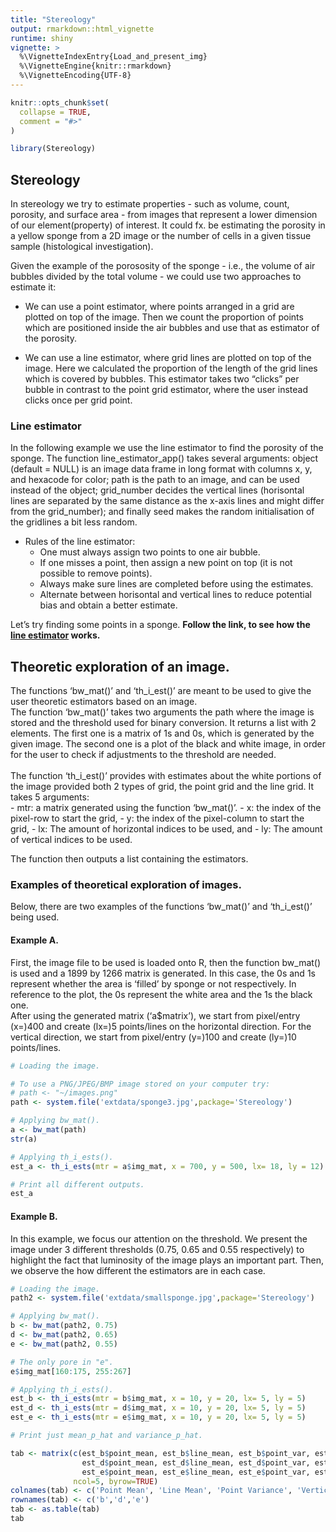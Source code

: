 ```yaml
---
title: "Stereology"
output: rmarkdown::html_vignette
runtime: shiny
vignette: >
  %\VignetteIndexEntry{Load_and_present_img}
  %\VignetteEngine{knitr::rmarkdown}
  %\VignetteEncoding{UTF-8}
---
```


```r
knitr::opts_chunk$set(
  collapse = TRUE,
  comment = "#>"
)
```

```r
library(Stereology)
```


## Stereology

In stereology we try to estimate properties - such as volume, count, porosity, and surface area - from images that represent a lower dimension of our element(property) of interest. It could fx. be estimating the porosity in a yellow sponge from a 2D image or the number of cells in a given tissue sample (histological investigation).

Given the example of the porososity of the sponge - i.e., the volume of air bubbles divided by the total volume -  we could use two approaches to estimate it:

* We can use a point estimator, where points arranged in a grid are plotted on top of the image. Then we count the proportion of points which are positioned inside the air bubbles and use that as estimator of the porosity. 

* We can use a line estimator, where grid lines are plotted on top of the image. Here we calculated the proportion of the length of the grid lines which is covered by bubbles. This estimator takes two "clicks" per bubble in contrast to the point grid estimator, where the user instead clicks once per grid point.


### Line estimator

In the following example we use the line estimator to find the porosity of the sponge. The function line_estimator_app() takes several arguments: object (default = NULL) is an image data frame in long format with columns x, y, and hexacode for color; path is the path to an image, and can be used instead of the object; grid_number decides the vertical lines (horisontal lines are separated by the same distance as the x-axis lines and might differ from the grid_number); and finally seed makes the random initialisation of the gridlines a bit less random.

* Rules of the line estimator:
  + One must always assign two points to one air bubble.
  + If one misses a point, then assign a new point on top (it is not possible to remove points).
  + Always make sure lines are completed before using the estimates.
  + Alternate between horisontal and vertical lines to reduce potential bias and obtain a better estimate.

Let's try finding some points in a sponge. **Follow the link, to see how the [line estimator](https://johanlassen.shinyapps.io/lineestimator/) works.**



## Theoretic exploration of an image.

The functions 'bw_mat()' and 'th_i_est()' are meant to be used to give the user theoretic estimators based on an image.  <br/>
The function 'bw_mat()' takes two arguments the path where the image is stored and the threshold used for binary conversion. It returns a list with 2 elements. The first one is a matrix of 1s and 0s, which is generated by the given image. The second one is a plot of the black and white image, in order for the user to check if adjustments to the threshold are needed.   <br/>
  <br/>
The function 'th_i_est()' provides with estimates about the white portions of the image provided both 2 types of grid, the point grid and the line grid. It takes 5 arguments:  <br/>
- mtr: a matrix generated using the function 'bw_mat()'.
- x: the index of the pixel-row to start the grid,
- y: the index of the pixel-column to start the grid,
- lx: The amount of horizontal indices to be used, and
- ly: The amount of vertical indices to be used. <br/>

The function then outputs a list containing the estimators. <br/>


### Examples of theoretical exploration of images.

Below, there are two examples of the functions 'bw_mat()' and 'th_i_est()' being used. <br/>

#### Example A.

First, the image file to be used is loaded onto R, then the function bw_mat() is used and a 1899 by 1266 matrix is generated. In this case, the  0s and 1s represent whether the area is 'filled' by sponge or not respectively. In reference to the plot, the 0s represent the white area and the 1s the black one.<br/>
After using the generated matrix ('a$matrix'), we start from pixel/entry (x=)400 and create (lx=)5 points/lines on the horizontal direction. For the vertical direction, we start from pixel/entry (y=)100 and create (ly=)10 points/lines.

```r
# Loading the image.

# To use a PNG/JPEG/BMP image stored on your computer try:
# path <- "~/images.png"
path <- system.file('extdata/sponge3.jpg',package='Stereology')

# Applying bw_mat().
a <- bw_mat(path)
str(a)

# Applying th_i_ests().
est_a <- th_i_ests(mtr = a$img_mat, x = 700, y = 500, lx= 18, ly = 12)

# Print all different outputs.
est_a

```

#### Example B.

In this example, we focus our attention on the threshold.
We present the image under 3 different thresholds (0.75, 0.65 and 0.55 respectively) to highlight the fact that luminosity of the image plays an important part.
Then, we observe the how different the estimators are in each case.

```r
# Loading the image.
path2 <- system.file('extdata/smallsponge.jpg',package='Stereology')

# Applying bw_mat().
b <- bw_mat(path2, 0.75)
d <- bw_mat(path2, 0.65)
e <- bw_mat(path2, 0.55)

# The only pore in "e".
e$img_mat[160:175, 255:267]

# Applying th_i_ests().
est_b <- th_i_ests(mtr = b$img_mat, x = 10, y = 20, lx= 5, ly = 5)
est_d <- th_i_ests(mtr = d$img_mat, x = 10, y = 20, lx= 5, ly = 5)
est_e <- th_i_ests(mtr = e$img_mat, x = 10, y = 20, lx= 5, ly = 5)

# Print just mean_p_hat and variance_p_hat.

tab <- matrix(c(est_b$point_mean, est_b$line_mean, est_b$point_var, est_b$v_lines_var, est_b$h_lines_var,
                est_d$point_mean, est_d$line_mean, est_d$point_var, est_d$v_lines_var, est_d$h_lines_var,
                est_e$point_mean, est_e$line_mean, est_e$point_var, est_e$v_lines_var, est_e$h_lines_var), 
              ncol=5, byrow=TRUE)
colnames(tab) <- c('Point Mean', 'Line Mean', 'Point Variance', 'Vertical Variance', 'Horizontal Variance')
rownames(tab) <- c('b','d','e')
tab <- as.table(tab)
tab


```






